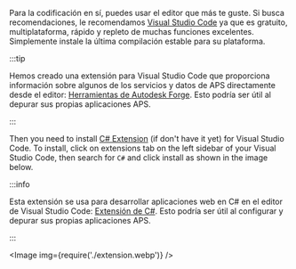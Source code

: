 
Para la codificación en sí, puedes usar el editor que más te guste.
Si busca recomendaciones, le recomendamos [Visual Studio Code](https://code.visualstudio.com)
ya que es gratuito, multiplataforma, rápido y repleto de muchas funciones excelentes.
Simplemente instale la última compilación estable para su plataforma.



:::tip

Hemos creado una extensión para Visual Studio Code que proporciona información sobre
algunos de los servicios y datos de APS directamente desde el editor:
[Herramientas de Autodesk Forge](https://marketplace.visualstudio.com/items?itemName=petrbroz.vscode-forge-tools).
Esto podría ser útil al depurar sus propias aplicaciones APS.


:::




Then you need to install [C# Extension](https://marketplace.visualstudio.com/items?itemName=ms-dotnettools.csharp) (if don't have it yet) for Visual Studio Code. To install, click on extensions tab on the left sidebar of your Visual Studio Code, then search for ```C#``` and click install as shown in the image below.



:::info

Esta extensión se usa para desarrollar aplicaciones web en C# en el editor de Visual Studio Code:
[Extensión de C#](https://marketplace.visualstudio.com/items?itemName=ms-dotnettools.csharp).
Esto podría ser útil al configurar y depurar sus propias aplicaciones APS.


:::



<Image img={require('./extension.webp')} />

